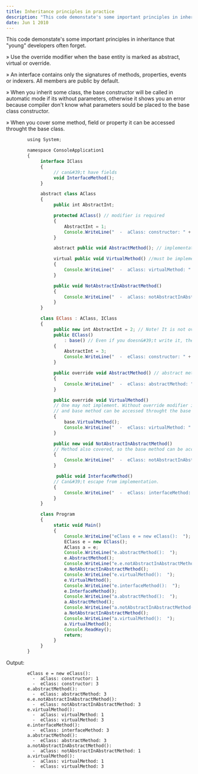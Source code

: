 ```yaml
---
title: Inheritance principles in practice
description: "This code demonstate's some important principles in inheritance that "young" developers often forget."
date: Jun 1 2010
---
```


This code demonstate's some important principles in inheritance that "young" developers often forget.

» Use the override modifier when the base entity is marked as abstract, virtual or override.

» An interface contains only the signatures of methods, properties, events or indexers. All members are public by default.

» When you inherit some class, the base constructor will be called in automatic mode if its without parameters, otherwise it shows you an error because compiler don't know what parameters sould be placed to the base class constructor.

» When you cover some method, field or property it can be accessed throught the base class.

```js
        using System;

        namespace ConsoleApplication1
        {
             interface IClass
             {
                  // can&#39;t have fields        
                  void InterfaceMethod();
             }

             abstract class AClass
             {
                  public int AbstractInt;

                  protected AClass() // modifier is required
                  {
                      AbstractInt = 1;
                      Console.WriteLine("  -  aClass: constructor: " + AbstractInt);
                  }

                  abstract public void AbstractMethod(); // implementation is prohibited

                  virtual public void VirtualMethod() //must be implemented
                  {
                      Console.WriteLine("  -  aClass: virtualMethod: " + AbstractInt);
                  }

                  public void NotAbstractInAbstractMethod()
                  {
                      Console.WriteLine("  -  aClass: notAbstractInAbstractMethod: " + AbstractInt);
                  }
             }

             class EClass : AClass, IClass
             {
                  public new int AbstractInt = 2; // Note! It is not override old field, it also cover it.
                  public EClass()
                      : base() // Even if you doesn&#39;t write it, the old default constructor will be called. 
                  {
                      AbstractInt = 3;
                      Console.WriteLine("  -  eClass: constructor: " + AbstractInt);
                  }

                  public override void AbstractMethod() // abstract methods must be overrided
                  {
                      Console.WriteLine("  -  eClass: abstractMethod: " + AbstractInt);
                  }

                  public override void VirtualMethod()
                  // One may not implement. Without override modifier it is also covering 
                  // and base method can be accessed throught the base class
                  {
                      base.VirtualMethod();
                      Console.WriteLine("  -  eClass: virtualMethod: " + AbstractInt);
                  }

                  public new void NotAbstractInAbstractMethod() 
                  // Method also covered, so the base method can be accessed throught the base class
                  {
                      Console.WriteLine("  -  eClass: notAbstractInAbstractMethod: " + AbstractInt);
                  }

                   public void InterfaceMethod()
                  // Can&#39;t escape from implementation.
                  {
                      Console.WriteLine("  -  eClass: interfaceMethod: " + AbstractInt);
                  }
             }

             class Program
             {
                  static void Main()
                  {
                      Console.WriteLine("eClass e = new eClass():  ");
                      EClass e = new EClass();
                      AClass a = e;
                      Console.WriteLine("e.abstractMethod():  ");
                      e.AbstractMethod();
                      Console.WriteLine("e.e.notAbstractInAbstractMethod():  ");
                      e.NotAbstractInAbstractMethod();
                      Console.WriteLine("e.virtualMethod():  ");
                      e.VirtualMethod();
                      Console.WriteLine("e.interfaceMethod():  ");
                      e.InterfaceMethod();
                      Console.WriteLine("a.abstractMethod():  ");
                      a.AbstractMethod();
                      Console.WriteLine("a.notAbstractInAbstractMethod():  ");
                      a.NotAbstractInAbstractMethod();
                      Console.WriteLine("a.virtualMethod():  ");
                      a.VirtualMethod();
                      Console.ReadKey();
                      return;
                  }
             }
        }
```

Output:

```
        eClass e = new eClass():
          -  aClass: constructor: 1
          -  eClass: constructor: 3
        e.abstractMethod():
          -  eClass: abstractMethod: 3
        e.e.notAbstractInAbstractMethod():
          -  eClass: notAbstractInAbstractMethod: 3
        e.virtualMethod():
          -  aClass: virtualMethod: 1
          -  eClass: virtualMethod: 3
        e.interfaceMethod():
          -  eClass: interfaceMethod: 3
        a.abstractMethod():
          -  eClass: abstractMethod: 3
        a.notAbstractInAbstractMethod():
          -  aClass: notAbstractInAbstractMethod: 1
        a.virtualMethod():
          -  aClass: virtualMethod: 1
          -  eClass: virtualMethod: 3
```
